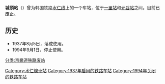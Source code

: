 {{朝鮮半島車站資訊
|公司色 = black
|文字色 = 
|站名 = 城頭站
|圖片 = 
|pxl = 
|圖片說明 = 
|前一站 = [[漢陽大學站_(京畿道)|一里]] 
|前一站距離 = 1.6
|後一站距離 = 6.3
|後一站 = [[安山站|元谷]]
|諺文 = 성두역
|朝鮮漢字 = 城頭驛
|文觀部式 = Seongdu-yeok
|馬-賴式 = 
|副站名 = 
|車站編號 = 
|停站路線數 = 
|所屬公司 = [[朝鮮總督府鐵道局|朝鮮總督府鐵道局]]
|所屬路線 = [[水仁线|水仁线]]
|距離 = 21.6
|起點站 = [[水原站_(韓國)|水原]]
|所在地 =[[京畿道|京畿道]][[始興郡|始興郡]]
|車站構造 = 地面车站
|月台配置 = 
|啟用年月日 = 1937年8月5日
|廢站年月日 = 
|上下車人次 = 
|統計年度 = 
|轉車 = 
|備註 = 
|全寬備註 = 
}}

'''城頭站'''（{{kor|諺=성두역|漢=城頭驛|羅=Seongdu yeok|f=y}}）曾为韩国铁路[[水仁线|水仁线]]上的一个车站，位于[[漢陽大學站_(京畿道)|一里站]]和[[安山站|元谷站]]之间，目前已废止。

== 历史 ==
*1937年8月5日，落成使用。
*1994年9月1日，停止使用。

{{水仁线}}

[[分类:京畿道铁路废站|分类:京畿道铁路废站]]
[[Category:水仁線車站|Category:水仁線車站]]
[[Category:1937年启用的铁路车站|Category:1937年启用的铁路车站]]
[[Category:1994年关闭的铁路车站|Category:1994年关闭的铁路车站]]